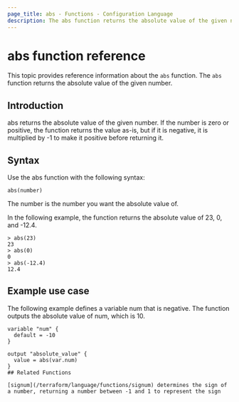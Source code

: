 ```yaml
---
page_title: abs - Functions - Configuration Language
description: The abs function returns the absolute value of the given number.
---
```


# abs function reference
This topic provides reference information about the `abs` function. The `abs` function returns the absolute value of the given number.

## Introduction

abs returns the absolute value of the given number. If the number is zero or positive, the function returns the value as-is, but if it is negative, it is multiplied by -1 to make it positive before returning it.

## Syntax
Use the abs function with the following syntax:

```
abs(number) 
```

The number is the number you want the absolute value of.

In the following example, the function returns the absolute value of 23, 0, and -12.4.

```
> abs(23)
23
> abs(0)
0
> abs(-12.4)
12.4
```

## Example use case
The following example defines a variable num that is negative. The function outputs the absolute value of num, which is 10.
```hcl
variable "num" {
  default = -10
}

output "absolute_value" {
  value = abs(var.num)
}
## Related Functions

[signum](/terraform/language/functions/signum) determines the sign of a number, returning a number between -1 and 1 to represent the sign
